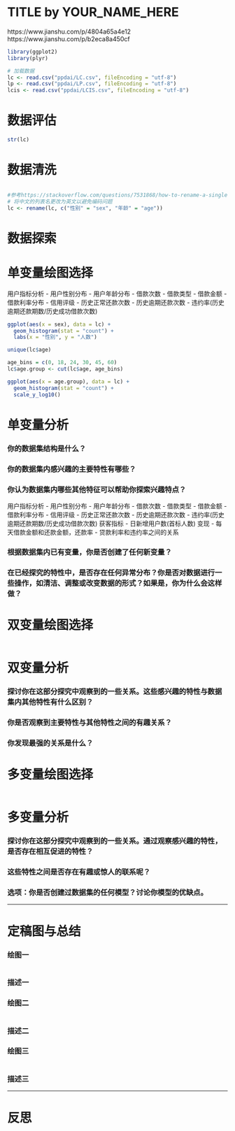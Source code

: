 TITLE by YOUR_NAME_HERE
========================================================
https://www.jianshu.com/p/4804a65a4e12
https://www.jianshu.com/p/b2eca8a450cf
```r
library(ggplot2)
library(plyr)
```

```r
# 加载数据
lc <- read.csv("ppdai/LC.csv", fileEncoding = "utf-8")
lp <- read.csv("ppdai/LP.csv", fileEncoding = "utf-8")
lcis <- read.csv("ppdai/LCIS.csv", fileEncoding = "utf-8")
```
# 数据评估
```r
str(lc)
```


# 数据清洗
```r

```

```r
#参考https://stackoverflow.com/questions/7531868/how-to-rename-a-single-column-in-a-data-frame/16490387#16490387
# 将中文的列表名更改为英文以避免编码问题
lc <- rename(lc, c("性别" = "sex", "年龄" = "age"))
```

# 数据探索
# 单变量绘图选择
用户指标分析
- 用户性别分布
- 用户年龄分布
- 借款次数
- 借款类型
- 借款金额
- 借款利率分布
- 信用评级
- 历史正常还款次数
- 历史逾期还款次数
- 违约率(历史逾期还款期数/历史成功借款次数)
```r
ggplot(aes(x = sex), data = lc) +
  geom_histogram(stat = "count") +
  labs(x = "性别", y = "人数")
```
```r
unique(lc$age)
```

```r
age_bins = c(0, 18, 24, 30, 45, 60)
lc$age.group <- cut(lc$age, age_bins)
```
```r
ggplot(aes(x = age.group), data = lc) +
  geom_histogram(stat = "count") +
  scale_y_log10()
```



# 单变量分析

### 你的数据集结构是什么？

### 你的数据集内感兴趣的主要特性有哪些？

### 你认为数据集内哪些其他特征可以帮助你探索兴趣特点？
用户指标分析
- 用户性别分布
- 用户年龄分布
- 借款次数
- 借款类型
- 借款金额
- 借款利率分布
- 信用评级
- 历史正常还款次数
- 历史逾期还款次数
- 违约率(历史逾期还款期数/历史成功借款次数)
获客指标
- 日新增用户数(首标人数)
变现
- 每天借款金额和还款金额，还款率
- 贷款利率和违约率之间的关系

### 根据数据集内已有变量，你是否创建了任何新变量？

### 在已经探究的特性中，是否存在任何异常分布？你是否对数据进行一些操作，如清洁、调整或改变数据的形式？如果是，你为什么会这样做？



# 双变量绘图选择
```r

```

# 双变量分析

### 探讨你在这部分探究中观察到的一些关系。这些感兴趣的特性与数据集内其他特性有什么区别？

### 你是否观察到主要特性与其他特性之间的有趣关系？

### 你发现最强的关系是什么？




# 多变量绘图选择

```r

```

# 多变量分析

###  探讨你在这部分探究中观察到的一些关系。通过观察感兴趣的特性，是否存在相互促进的特性？

### 这些特性之间是否存在有趣或惊人的联系呢？

### 选项：你是否创建过数据集的任何模型？讨论你模型的优缺点。

------

# 定稿图与总结

### 绘图一
```r

```

### 描述一


### 绘图二
```r

```

### 描述二


### 绘图三
```r

```

### 描述三

------

# 反思
